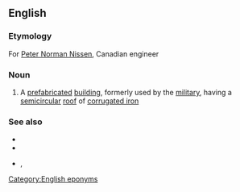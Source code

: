 ==English==

===Etymology===
For [[w:Peter Norman Nissen|Peter Norman Nissen]], Canadian engineer

===Noun===
{{wikipedia}}
{{en-noun}}

# {{lb|en|British}} A [[prefabricated]] [[building]], formerly used by the [[military]], having a [[semicircular]] [[roof]] of [[corrugated iron]]

===See also===
* {{l|en|Iris hut}}
* {{l|en|Romney hut}}
* {{l|en|Quonset}}, {{l|en|Quonset hut}}

[[Category:English eponyms]]